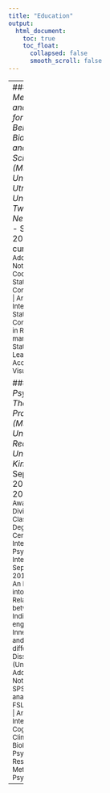```yaml
---
title: "Education"
output: 
  html_document: 
    toc: true
    toc_float:
      collapsed: false
      smooth_scroll: false
---
```

---
#### *Methodology and Statistics for the Behavioural, Biomedical and Social Sciences (MSc)*
<font size = "3">
  \| *University of Utrecht & University of Twente, Netherlands* - September 2019 to current.  
<font size = "2">
  \| Additional Notable Skills: R Coding and Statistical Communication.  
  \| Areas of Interest: Statistical Communication in R & R-markdown, Statistical Learning and Accessible Data Visualisation.  
  
#### *Psychological Theory and Practice (MSci)*  
<font size = "3">
  \| *University of Reading, United Kingdom* - September 2015 to May 2019.  
<font size = "2">
  \| Awarded: First Division, Second Class Honours Degree (2:1).  
  \| Certificates: Low Intensity Psychological Interventions, September 2018.  
  \| Thesis: An Investigation into the Relationship between an Individual’s engagement in Inner speech and Individual differences in Dissociation. (Unpublished).  
  \| Additional Notable Skills: SPSS, fMRI data analysis with FSLView & Shell.  
  \| Areas of Interest: Cognitive, Clinical and Biological Psychology and Research Methods in Psychology.  

---